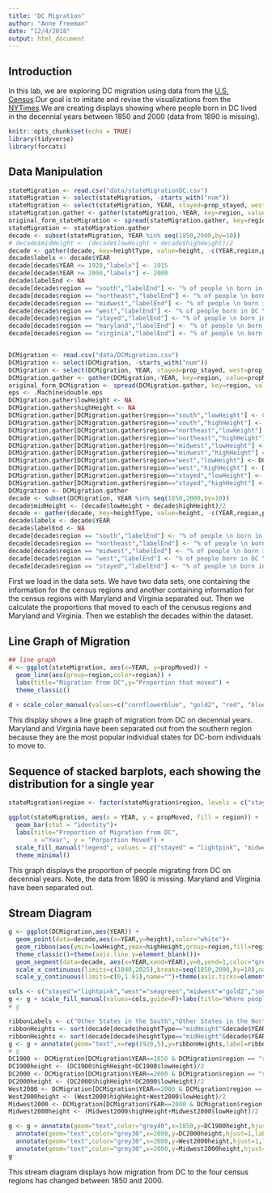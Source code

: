 ```yaml
---
title: "DC Migration"
author: "Anne Freeman"
date: "12/4/2018"
output: html_document
---
```


## Introduction
In this lab, we are exploring DC migration using data from the [U.S. Census](https://usa.ipums.org/usa/).Our goal is to imitate and revise the visualizations from the [NYTimes](https://www.nytimes.com/interactive/2014/08/13/upshot/where-people-in-each-state-were-born.html).We are creating displays showing where people born in DC lived in the decennial years between 1850 and 2000 (data from 1890 is missing).

```r
knitr::opts_chunk$set(echo = TRUE)
library(tidyverse)
library(forcats)
```

## Data Manipulation
```r
stateMigration <- read.csv("data/stateMigrationDC.csv")
stateMigration <- select(stateMigration, -starts_with("num"))
stateMigration <- select(stateMigration, YEAR, stayed=prop_stayed, west=prop_west, south=prop_south, midwest=prop_midwest, northeast=prop_northeast, maryland = prop_MD, virginia = prop_va)
stateMigration.gather <- gather(stateMigration,-YEAR, key=region, value=propMoved)
original_form_stateMigration <- spread(stateMigration.gather, key=region, value=propMoved)
stateMigration <- stateMigration.gather
decade <- subset(stateMigration, YEAR %in% seq(1850,2000,by=10))
# decade$midHeight <- (decade$lowHeight + decade$highHeight)/2
decade <- gather(decade, key=heightType, value=height, -c(YEAR,region,propMoved))
decade$labelx <- decade$YEAR
decade[decade$YEAR <= 1920,"labelx"] <- 1915
decade[decade$YEAR >= 2000,"labelx"] <- 2000
decade$labelEnd <- NA
decade[decade$region == "south","labelEnd"] <- "% of people \n born in DC lived in other states in the South"
decade[decade$region == "northeast","labelEnd"] <- "% of people \n born in DC lived in the Northeast"
decade[decade$region == "midwest","labelEnd"] <- "% of people \n born in DC lived in the Midwest"
decade[decade$region == "west","labelEnd"] <- "% of people born in DC \n lived in the West"
decade[decade$region == "stayed","labelEnd"] <- "% of people \n born in DC lived in DC"
decade[decade$region == "maryland","labelEnd"] <- "% of people \n born in DC lived in Maryland"
decade[decade$region == "virginia","labelEnd"] <- "% of people \n born in DC lived in Virginia"


DCMigration <- read.csv("data/DCMigration.csv")
DCMigration <- select(DCMigration, -starts_with("num"))
DCMigration <- select(DCMigration, YEAR, stayed=prop_stayed, west=prop_west, south=prop_south, midwest=prop_midwest, northeast=prop_northeast)
DCMigration.gather <- gather(DCMigration,-YEAR, key=region, value=propMoved)
original_form_DCMigration <- spread(DCMigration.gather, key=region, value=propMoved)
eps <- .Machine$double.eps
DCMigration.gather$lowHeight <- NA
DCMigration.gather$highHeight <- NA
DCMigration.gather[DCMigration.gather$region=="south","lowHeight"] <- 0
DCMigration.gather[DCMigration.gather$region=="south","highHeight"] <- DCMigration$south - eps
DCMigration.gather[DCMigration.gather$region=="northeast","lowHeight"] <- DCMigration$south + eps
DCMigration.gather[DCMigration.gather$region=="northeast","highHeight"] <- DCMigration$south + DCMigration$northeast - eps
DCMigration.gather[DCMigration.gather$region=="midwest","lowHeight"] <- DCMigration$south + DCMigration$northeast + eps
DCMigration.gather[DCMigration.gather$region=="midwest","highHeight"] <- DCMigration$south + DCMigration$northeast + DCMigration$midwest - eps
DCMigration.gather[DCMigration.gather$region=="west","lowHeight"] <- DCMigration$south + DCMigration$northeast + DCMigration$midwest + eps
DCMigration.gather[DCMigration.gather$region=="west","highHeight"] <- DCMigration$south + DCMigration$northeast + DCMigration$midwest + DCMigration$west - eps
DCMigration.gather[DCMigration.gather$region=="stayed","lowHeight"] <- DCMigration$south + DCMigration$northeast + DCMigration$midwest + DCMigration$west + eps
DCMigration.gather[DCMigration.gather$region=="stayed","highHeight"] <- DCMigration$south + DCMigration$northeast + DCMigration$midwest + DCMigration$west + DCMigration$stayed - eps
DCMigration <- DCMigration.gather
decade <- subset(DCMigration, YEAR %in% seq(1850,2000,by=10))
decade$midHeight <- (decade$lowHeight + decade$highHeight)/2
decade <- gather(decade, key=heightType, value=height, -c(YEAR,region,propMoved))
decade$labelx <- decade$YEAR
decade$labelEnd <- NA
decade[decade$region == "south","labelEnd"] <- "% of people \n born in DC lived in other states in the South"
decade[decade$region == "northeast","labelEnd"] <- "% of people \n born in DC lived in the Northeast"
decade[decade$region == "midwest","labelEnd"] <- "% of people \n born in DC lived in the Midwest"
decade[decade$region == "west","labelEnd"] <- "% of people born in DC \n lived in the West"
decade[decade$region == "stayed","labelEnd"] <- "% of people \n born in DC lived in DC"
```
First we load in the data sets. We have two data sets, one containing the information for the census regions and another containing information for the census regions with Maryland and Virginia separated out. Then we calculate the proportions that moved to each of the cenusus regions and Maryland and Virginia. Then we establish the decades within the dataset.  

## Line Graph of Migration
```r

## line graph 
d <- ggplot(stateMigration, aes(x=YEAR, y=propMoved)) + 
  geom_line(aes(group=region,color=region)) + 
  labs(title="Migration from DC",y="Proportion that moved") +
  theme_classic()

d + scale_color_manual(values=c("cornflowerblue", "gold2", "red", "blue", "lightpink", "dodgerblue", "seagreen"))
```  

This display shows a line graph of migration from DC on decennial years. Maryland and Virginia have been separated out from the southern region because they are the most popular individual states for DC-born individuals to move to. 



## Sequence of stacked barplots, each showing the distribution for a single year
```r
stateMigration$region <- factor(stateMigration$region, levels = c("stayed", "maryland", "virginia", "south", "northeast", "midwest", "west"))

ggplot(stateMigration, aes(x = YEAR, y = propMoved, fill = region)) + 
  geom_bar(stat = "identity")+
  labs(title="Proportion of Migration from DC",
       x ="Year", y = "Porportion Moved") +
  scale_fill_manual("legend", values = c("stayed" = "lightpink", "midwest" = "gold2", "south" = "blue", "virginia"="dodgerblue", "maryland"="cornflowerblue", "northeast"="red", "west"="seagreen"))+
  theme_minimal()
```  

This graph displays the proportion of people migrating from DC on decennial years. Note, the data from 1890 is missing. Maryland and Virginia have been separated out. 


## Stream Diagram
```r
g <- ggplot(DCMigration,aes(YEAR)) +
  geom_point(data=decade,aes(x=YEAR,y=height),color="white")+
  geom_ribbon(aes(ymin=lowHeight,ymax=highHeight,group=region,fill=region),color="white")+
  theme_classic()+theme(axis.line.y=element_blank())+
  geom_segment(data=decade, aes(x=YEAR,xend=YEAR),y=0,yend=1,color="grey90",alpha=0.1)+
  scale_x_continuous(limits=c(1840,2025),breaks=seq(1850,2000,by=10),name="")+
  scale_y_continuous(limits=c(0,1.01),name="")+theme(axis.ticks=element_blank(),axis.text.y=element_blank(),axis.line.x=element_blank())

cols <- c("stayed"="lightpink","west"="seagreen","midwest"="gold2","south"="blue","northeast"="orchid")
g <- g + scale_fill_manual(values=cols,guide=F)+labs(title="Where people born in DC have moved to:")
# g

ribbonLabels <- c("Other States in the South","Other States in the Northeast","Other States in the Midwest","Other States in the West","Stayed in DC")
ribbonHeights <- sort(decade[decade$heightType=="midHeight"&decade$YEAR==1920,]$height)
ribbonHeights <- sort(decade[decade$heightType=="midHeight"&decade$YEAR==1920,]$height)
g <- g + annotate(geom="text",x=rep(1920,5),y=ribbonHeights,label=ribbonLabels)
# g
DC1900 <- DCMigration[DCMigration$YEAR==1850 & DCMigration$region == "stayed",]
DC1900height <- (DC1900$highHeight+DC1900$lowHeight)/2
DC2000 <- DCMigration[DCMigration$YEAR==2000 & DCMigration$region == "stayed",]
DC2000height <- (DC2000$highHeight+DC2000$lowHeight)/2
West2000 <- DCMigration[DCMigration$YEAR==2000 & DCMigration$region == "west",]
West2000height <- (West2000$highHeight+West2000$lowHeight)/2
Midwest2000 <- DCMigration[DCMigration$YEAR==2000 & DCMigration$region == "midwest",]
Midwest2000height <- (Midwest2000$highHeight+Midwest2000$lowHeight)/2

g <- g + annotate(geom="text",color="grey40",x=1850,y=DC1900height,hjust=0,label=paste(round(DC1900$propMoved,2)*100,"%",sep=""))+
  annotate(geom="text",color="grey30",x=2000,y=DC2000height,hjust=1,label=paste(round(DC2000$propMoved,2)*100,"%",sep=""))+
  annotate(geom="text",color="grey30",x=2000,y=West2000height,hjust=1,label=paste(round(West2000$propMoved,2)*100,"%",sep=""))+
  annotate(geom="text",color="grey30",x=2000,y=Midwest2000height,hjust=1,label=paste(round(Midwest2000$propMoved,2)*100,"%",sep=""))
g
```  

This stream diagram displays how migration from DC to the four census regions has changed between 1850 and 2000. 

